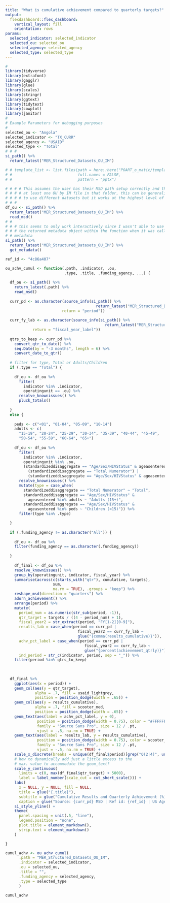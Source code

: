 ```yaml
---
title: "What is cumulative achievement compared to quarterly targets?"
output: 
  flexdashboard::flex_dashboard:
    vertical_layout: fill
    orientation: rows
params:
  selected_indicator: selected_indicator
  selected_ou: selected_ou
  selected_agency: selected_agency
  selected_type: selected_type
---
```


```r
# 
library(tidyverse)
library(extrafont)
library(gagglr)
library(glue)
library(scales)
library(stringr)
library(ggtext)
library(tidytext)
library(cowplot)
library(janitor)
# 
# Example Parameters for debugging purposes
# 
selected_ou <- "Angola"
selected_indicator <- "TX_CURR"
selected_agency <- "USAID"
selected_type <- "Total"
# # #
si_path() %>%
  return_latest("MER_Structured_Datasets_OU_IM")

# # template_list <- list.files(path = here::here("POART_o_matic/templates"),
# #                             full.names = FALSE,
# #                             pattern = "pptx")

# # # # This assumes the user has their MSD path setup correctly and that they have
# # # # at least one OU by IM file in that folder, this can be generalized
# # # # to use different datasets but it works at the highest level of detail MSD
# # #
df_ou <- si_path() %>%
  return_latest("MER_Structured_Datasets_OU_IM") %>%
  read_msd()
# #
# # # this seems to only work interactively since I wasn't able to use
# # # the returned metadata object within the function when it was called from the app
# # metadata
si_path() %>%
  return_latest("MER_Structured_Datasets_OU_IM") %>%
  get_metadata()

```

```r

ref_id <- "4c86a407"

ou_achv_cumul <- function(.path, .indicator, .ou, 
                          .type, .title, .funding_agency, ...) {
  
  df_ou <- si_path() %>%
    return_latest(.path) %>%
    read_msd()
  
  curr_pd <- as.character(source_info(si_path() %>% 
                                        return_latest("MER_Structured_Datasets_OU_IM"),
                         return = "period"))
  
  curr_fy_lab <- as.character(source_info(si_path() %>%
                                            return_latest("MER_Structured_Datasets_OU_IM"),
            return = "fiscal_year_label"))
  
  qtrs_to_keep <- curr_pd %>%
    convert_qtr_to_date() %>%
    seq.Date(by = "-3 months", length = 6) %>%
    convert_date_to_qtr()
  
  # filter for type, Total or Adults/Children
  if (.type == "Total") {
    
    df_ou <- df_ou %>%
      filter(
        indicator %in% .indicator,
        operatingunit == .ou) %>%
      resolve_knownissues() %>%
      pluck_totals()
  
  }
  else {
    
    peds <- c("<01", "01-04", "05-09", "10-14")
    adults <- c(
      "15-19", "20-24", "25-29", "30-34", "35-39", "40-44", "45-49",
      "50-54", "55-59", "60-64", "65+")
    
    df_ou <- df_ou %>%
      filter(
        indicator %in% .indicator,
        operatingunit %in% .ou,
        (standardizeddisaggregate == "Age/Sex/HIVStatus" & ageasentered %in% peds) |
          (standardizeddisaggregate == "Total Numerator") |
          (standardizeddisaggregate == "Age/Sex/HIVStatus" & ageasentered %in% adults)) %>%
      resolve_knownissues() %>%
      mutate(type = case_when(
        standardizeddisaggregate == "Total Numerator" ~ "Total",
        standardizeddisaggregate == "Age/Sex/HIVStatus" &
          ageasentered %in% adults ~ "Adults (15+)",
        standardizeddisaggregate == "Age/Sex/HIVStatus" &
          ageasentered %in% peds ~ "Children (<15)")) %>%
      filter(type %in% .type)

  }
  
  if (.funding_agency != as.character("All")) {
    
    df_ou <- df_ou %>%
    filter(funding_agency == as.character(.funding_agency))
    
  }
 
    df_final <- df_ou %>%
    resolve_knownissues() %>%
    group_by(operatingunit, indicator, fiscal_year) %>%
    summarise(across(c(starts_with("qtr"), cumulative, targets),
                     sum,
                     na.rm = TRUE), .groups = "keep") %>%
    reshape_msd(direction = "quarters") %>%
    adorn_achievement() %>%
    arrange(period) %>%
    mutate(
      period_num = as.numeric(str_sub(period, -1)),
      qtr_target = targets / ((4 - period_num) + 1),
      fiscal_year2 = str_extract(period, "FY[1-2][0-9]"),
      results_lab = case_when(period == curr_pd |
                                fiscal_year2 == curr_fy_lab ~
                                glue("{comma(results_cumulative)}")),
      achv_pct_label = case_when(period == curr_pd |
                                   fiscal_year2 == curr_fy_lab ~
                                   glue("{percent(achievement_qtrly)}")),
      ind_period = str_c(indicator, period, sep = "_")) %>%
    filter(period %in% qtrs_to_keep)
    
  
  
  df_final %>%
    ggplot(aes(x = period)) +
    geom_col(aes(y = qtr_target),
             alpha = .7, fill = usaid_lightgrey,
             position = position_dodge(width = .65)) +
    geom_col(aes(y = results_cumulative),
             alpha = .7, fill = scooter_med,
             position = position_dodge(width = .65)) +
    geom_text(aes(label = achv_pct_label, y = 0),
              position = position_dodge(width = 0.75), color = "#FFFFFF",
              family = "Source Sans Pro", size = 12 / .pt,
              vjust = -.5, na.rm = TRUE) +
    geom_text(aes(label = results_lab, y = results_cumulative),
              position = position_dodge(width = 0.75), color = scooter_med,
              family = "Source Sans Pro", size = 12 / .pt,
              vjust = -.5, na.rm = TRUE) +
    scale_x_discrete(breaks = unique(df_final$period)[grep("Q(2|4)", unique(df_final$period))]) +
    # how to dynamically add just a little excess to the
    # max. value to accommodate the geom_text?
    scale_y_continuous(
      limits = c(0, max(df_final$qtr_target) + 5000),
      label = label_number(scale_cut = cut_short_scale())) +
    labs(
      x = NULL, y = NULL, fill = NULL,
      title = glue("{.title}"),
      subtitle = glue("Cumulative Results and Quarterly Achievement (%) labeled for previous 4 quarters"),
      caption = glue("Source: {curr_pd} MSD | Ref id: {ref_id} | US Agency for International Development")) +
    si_style_yline() +
    theme(
      panel.spacing = unit(.5, "line"),
      legend.position = "none",
      plot.title = element_markdown(),
      strip.text = element_markdown()
    )

}

```

```r

cumul_achv <- ou_achv_cumul(
      .path = "MER_Structured_Datasets_OU_IM",
      .indicator = selected_indicator,
      .ou = selected_ou,
      .title = "",
      .funding_agency = selected_agency,
      .type = selected_type
      )

cumul_achv

```
